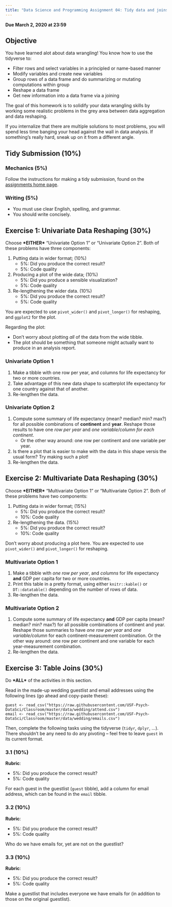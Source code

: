 ```yaml
---
title: "Data Science and Programming Assignment 04: Tidy data and joins"
---
```


__Due March 2, 2020 at 23:59__

## Objective

You have learned alot about data wrangling! You know how to use the tidyverse to:

* Filter rows and select variables in a principled or name-based manner
* Modify variables and create new variables
* Group rows of a data frame and do summarizing or mutating computations within group
* Reshape a data frame
* Get new information into a data frame via a joining

The goal of this homework is to solidify your data wrangling skills by working 
some realistic problems in the grey area between data aggregation and data 
reshaping.

If you internalize that there are multiple solutions to most problems, you will 
spend less time banging your head against the wall in data analysis. If 
something's really hard, sneak up on it from a different angle.

## Tidy Submission (10%)

### Mechanics (5%)

Follow the instructions for making a tidy submission, found on the 
[assignments home page](evaluation/assignments).

### Writing (5%)

- You must use clear English, spelling, and grammar.
- You should write concisely. 


## Exercise 1: Univariate Data Reshaping (30%)

Choose __\*EITHER\*__ "Univariate Option 1" or "Univariate Option 2". 
Both of these problems have three components:

1. Putting data in wider format; (10%)
	- 5%: Did you produce the correct result?
	- 5%: Code quality
2. Producing a plot of the wide data; (10%)
	- 5%: Did you produce a sensible visualization?
	- 5%: Code quality
3. Re-lengthening the wider data. (10%)
	- 5%: Did you produce the correct result?
	- 5%: Code quality

You are expected to use `pivot_wider()` and `pivot_longer()` for reshaping,
and `ggplot2` for the plot.

Regarding the plot: 

- Don't worry about plotting _all_ of the data from the wide tibble. 
- The plot should be something that someone might actually want to produce in 
  an analysis report.

### Univariate Option 1

1. Make a tibble with one row per year, and columns for life expectancy for two 
   or more countries. 
2. Take advantage of this new data shape to scatterplot life expectancy for one 
   country against that of another.
3. Re-lengthen the data.

### Univariate Option 2

1. Compute some summary of life expectancy (mean? median? min? max?) for all 
   possible combinations of **continent** and **year**. Reshape those results 
   to have one _row per year_ and _one variable/column for each continent_. 
     - Or the other way around: one row per continent and one variable per year.
2. Is there a plot that is easier to make with the data in this shape versis 
   the usual form? Try making such a plot!
3. Re-lengthen the data.


## Exercise 2: Multivariate Data Reshaping (30%)

Choose __\*EITHER\*__ "Multivariate Option 1" or "Multivariate Option 2". 
Both of these problems have two components:

1. Putting data in wider format; (15%)
	- 5%: Did you produce the correct result?
	- 10%: Code quality
2. Re-lengthening the data. (15%)
	- 5%: Did you produce the correct result?
	- 10%: Code quality

Don't worry about producing a plot here. You are expected to use `pivot_wider()` 
and `pivot_longer()` for reshaping.

### Multivariate Option 1

1. Make a tibble with _one row per year_, and _columns_ for life expectancy 
   **and** GDP per capita for two or more countries.
2. Print this table in a pretty format, using either `knitr::kable()` or 
   `DT::datatable()` depending on the number of rows of data.
3. Re-lengthen the data.

### Multivariate Option 2

1. Compute some summary of life expectancy **and** GDP per capita (mean? median? 
   min? max?) for all possible combinations of continent and year. Reshape those
   summaries to have _one row per year_ and _one variable/column_ for each 
   continent-measurement combination. Or the other way around: one row per 
   continent and one variable for each year-measurement combination.
2. Re-lengthen the data.


## Exercise 3: Table Joins (30%)

Do __\*ALL\*__ of the activities in this section.

Read in the made-up wedding guestlist and email addresses using the following 
lines (go ahead and copy-paste these):

```
guest <- read_csv("https://raw.githubusercontent.com/USF-Psych-DataSci/Classroom/master/data/wedding/attend.csv")
email <- read_csv("https://raw.githubusercontent.com/USF-Psych-DataSci/Classroom/master/data/wedding/emails.csv")
```

Then, complete the following tasks using the tidyverse (`tidyr`, `dplyr`, ...). 
There shouldn't be any need to do any pivoting -- feel free to leave `guest` 
in its current format.

### 3.1 (10%)

__Rubric__:

- 5%: Did you produce the correct result?
- 5%: Code quality

For each guest in the guestlist (`guest` tibble), add a column for email address, 
which can be found in the `email` tibble.

### 3.2 (10%)

__Rubric__: 

- 5%: Did you produce the correct result?
- 5%: Code quality

Who do we have emails for, yet are not on the guestlist?

### 3.3 (10%)

__Rubric__:

- 5%: Did you produce the correct result?
- 5%: Code quality

Make a guestlist that includes everyone we have emails for (in addition to 
those on the original guestlist).
